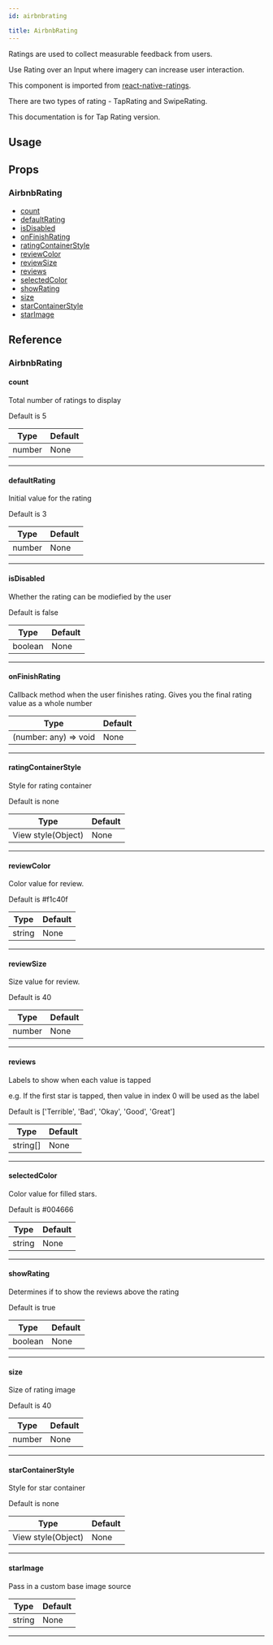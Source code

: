 ```yaml
---
id: airbnbrating

title: AirbnbRating
---
```






Ratings are used to collect measurable feedback from users.

Use Rating over an Input where imagery can increase user interaction.

This component is imported from [react-native-ratings](https://github.com/Monte9/react-native-ratings).

There are two types of rating - TapRating and SwipeRating.

This documentation is for Tap Rating version.

## Usage

<Snack />

## Props

### AirbnbRating

- [count](#count)
- [defaultRating](#defaultrating)
- [isDisabled](#isdisabled)
- [onFinishRating](#onfinishrating)
- [ratingContainerStyle](#ratingcontainerstyle)
- [reviewColor](#reviewcolor)
- [reviewSize](#reviewsize)
- [reviews](#reviews)
- [selectedColor](#selectedcolor)
- [showRating](#showrating)
- [size](#size)
- [starContainerStyle](#starcontainerstyle)
- [starImage](#starimage)

## Reference

### AirbnbRating

#### count

Total number of ratings to display

Default is 5

| Type   | Default |
| ------ | ------- |
| number | None    |

---

#### defaultRating

Initial value for the rating

Default is 3

| Type   | Default |
| ------ | ------- |
| number | None    |

---

#### isDisabled

Whether the rating can be modiefied by the user

Default is false

| Type    | Default |
| ------- | ------- |
| boolean | None    |

---

#### onFinishRating

Callback method when the user finishes rating. Gives you the final rating value as a whole number

| Type                  | Default |
| --------------------- | ------- |
| (number: any) => void | None    |

---

#### ratingContainerStyle

Style for rating container

Default is none

| Type               | Default |
| ------------------ | ------- |
| View style(Object) | None    |

---

#### reviewColor

Color value for review.

Default is #f1c40f

| Type   | Default |
| ------ | ------- |
| string | None    |

---

#### reviewSize

Size value for review.

Default is 40

| Type   | Default |
| ------ | ------- |
| number | None    |

---

#### reviews

Labels to show when each value is tapped

e.g. If the first star is tapped, then value in index 0 will be used as the label

Default is ['Terrible', 'Bad', 'Okay', 'Good', 'Great']

| Type     | Default |
| -------- | ------- |
| string[] | None    |

---

#### selectedColor

Color value for filled stars.

Default is #004666

| Type   | Default |
| ------ | ------- |
| string | None    |

---

#### showRating

Determines if to show the reviews above the rating

Default is true

| Type    | Default |
| ------- | ------- |
| boolean | None    |

---

#### size

Size of rating image

Default is 40

| Type   | Default |
| ------ | ------- |
| number | None    |

---

#### starContainerStyle

Style for star container

Default is none

| Type               | Default |
| ------------------ | ------- |
| View style(Object) | None    |

---

#### starImage

Pass in a custom base image source

| Type   | Default |
| ------ | ------- |
| string | None    |

---
